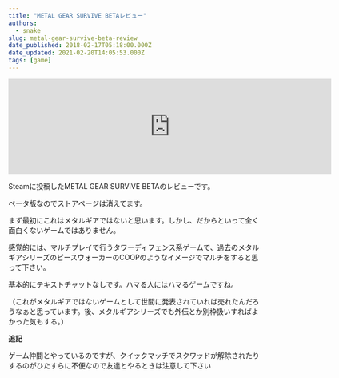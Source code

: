 ```yaml
---
title: "METAL GEAR SURVIVE BETAレビュー"
authors:
  - snake
slug: metal-gear-survive-beta-review
date_published: 2018-02-17T05:18:00.000Z
date_updated: 2021-02-20T14:05:53.000Z
tags: [game]
---
```


<iframe src="https://store.steampowered.com/widget/543900/" frameborder="0" width="646" height="190"></iframe>

Steamに投稿したMETAL GEAR SURVIVE BETAのレビューです。

ベータ版なのでストアページは消えてます。

まず最初にこれはメタルギアではないと思います。しかし、だからといって全く面白くないゲームではありません。

感覚的には、マルチプレイで行うタワーディフェンス系ゲームで、過去のメタルギアシリーズのピースウォーカーのCOOPのようなイメージでマルチをすると思って下さい。

基本的にテキストチャットなしです。ハマる人にはハマるゲームですね。

（これがメタルギアではないゲームとして世間に発表されていれば売れたんだろうなぁと思っています。後、メタルギアシリーズでも外伝とか別枠扱いすればよかった気もする。）

**追記**

ゲーム仲間とやっているのですが、クイックマッチでスクワッドが解除されたりするのがひたすらに不便なので友達とやるときは注意して下さい
